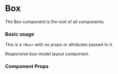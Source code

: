 
<Meta title="Packages/Box" component={Box}></Meta>

# Box

<Subtitle>The Box component is the root of all components.</Subtitle>

### Basic usage

This is a `<Box>` with no props or attributes passed to it.

<Preview withToolbar withSource="open">
  <Story name="Basic">
    <Box>Responsive box-model layout component.</Box>
  </Story>
</Preview>

### Component Props

<Props of={Box} />
